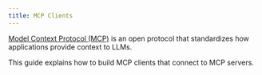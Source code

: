 ```yaml
---
title: MCP Clients
---
```


[Model Context Protocol (MCP)](https://modelcontextprotocol.io/introduction) is an open protocol that standardizes how applications provide context to LLMs.

This guide explains how to build MCP clients that connect to MCP servers.



<MCPClient/>
